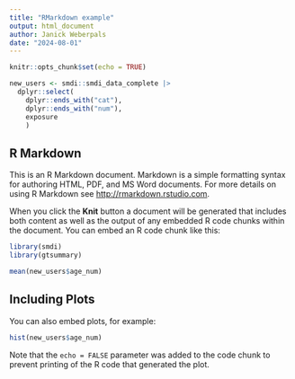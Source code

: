 ```yaml
---
title: "RMarkdown example"
output: html_document
author: Janick Weberpals
date: "2024-08-01"
---
```


```r
knitr::opts_chunk$set(echo = TRUE)

new_users <- smdi::smdi_data_complete |> 
  dplyr::select(
    dplyr::ends_with("cat"), 
    dplyr::ends_with("num"), 
    exposure
    )
```

## R Markdown

This is an R Markdown document. Markdown is a simple formatting syntax for authoring HTML, PDF, and MS Word documents. For more details on using R Markdown see <http://rmarkdown.rstudio.com>.

When you click the **Knit** button a document will be generated that includes both content as well as the output of any embedded R code chunks within the document. You can embed an R code chunk like this:

```r
library(smdi)
library(gtsummary)

mean(new_users$age_num)
```

## Including Plots

You can also embed plots, for example:

```r
hist(new_users$age_num)
```

Note that the `echo = FALSE` parameter was added to the code chunk to prevent printing of the R code that generated the plot.
